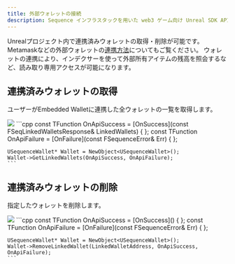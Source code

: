 ```yaml
---
title: 外部ウォレットの接続
description: Sequence インフラスタックを用いた web3 ゲーム向け Unreal SDK API のセッション管理に関するドキュメントです。
---
```


Unrealプロジェクト内で連携済みウォレットの取得・削除が可能です。Metamaskなどの外部ウォレットの[連携方法](/solutions/wallets/link-wallets/integration-guide)についてもご覧ください。
ウォレットの連携により、インデクサーを使って外部所有アイテムの残高を照会するなど、読み取り専用アクセスが可能になります。

## 連携済みウォレットの取得
ユーザーがEmbedded Walletに連携した全ウォレットの一覧を取得します。

<Tabs>
  <Tab title="ブループリント">
    <Frame>
      <img src="/images/unreal/get_linked_wallets.png" />
    </Frame>
  </Tab>

  <Tab title="C++">
    ```cpp
    const TFunction<void (FSeqLinkedWalletsResponse)> OnApiSuccess = [OnSuccess](const FSeqLinkedWalletsResponse& LinkedWallets) { };
    const TFunction<void (FSequenceError)> OnApiFailure = [OnFailure](const FSequenceError& Err) { };

    USequenceWallet* Wallet = NewObject<USequenceWallet>();
    Wallet->GetLinkedWallets(OnApiSuccess, OnApiFailure);
    ```
  </Tab>
</Tabs>

## 連携済みウォレットの削除
指定したウォレットを削除します。

<Tabs>
  <Tab title="ブループリント">
    <Frame>
      <img src="/images/unreal/remove_linked_wallets.png" />
    </Frame>
  </Tab>

  <Tab title="C++">
    ```cpp
    const TFunction<void()> OnApiSuccess = [OnSuccess]() { };
    const TFunction<void (FSequenceError)> OnApiFailure = [OnFailure](const FSequenceError& Err) { };

    USequenceWallet* Wallet = NewObject<USequenceWallet>();
    Wallet->RemoveLinkedWallet(LinkedWalletAddress, OnApiSuccess, OnApiFailure);
    ```
  </Tab>
</Tabs>
